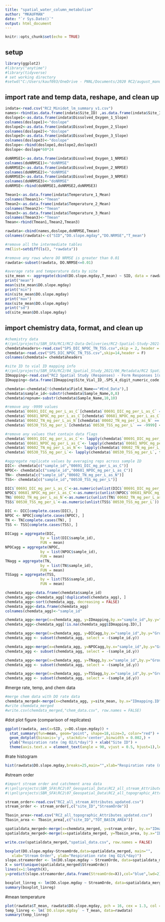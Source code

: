 ```yaml
---
title: "spatial_water_column_metabolism"
author: "MKAUFMAN"
date: "`r Sys.Date()`"
output: html_document
---
```


```r
knitr::opts_chunk$set(echo = TRUE)
```

## setup
```r
library(ggplot2)
#library("anytime")
#library(tidyverse)
# set working directory
#setwd("C:/Users/kauf093/OneDrive - PNNL/Documents/2020 RC2/august_manual_chamber_testing");
```

## import rate and temp data, reshape, and clean up
```r
indata<-read.csv("RC2_Minidot_lm_summary_v1.csv")
names<-rbind(as.data.frame(indata$Site_ID) ,as.data.frame(indata$Site_ID), as.data.frame(indata$Site_ID))
doslope1<-as.data.frame(indata$Dissolved_Oxygen_1_Slope)
colnames(doslope1)<-"doslope"
doslope2<-as.data.frame(indata$Dissolved_Oxygen_2_Slope)
colnames(doslope2)<-"doslope"
doslope3<-as.data.frame(indata$Dissolved_Oxygen_3_Slope)
colnames(doslope3)<-"doslope"
doslope<-rbind(doslope1,doslope2,doslope3)
doslope<-doslope*60*24

doNRMSE1<-as.data.frame(indata$Dissolved_Oxygen_1_NRMSE)
colnames(doNRMSE1)<-"doNRMSE"
doNRMSE2<-as.data.frame(indata$Dissolved_Oxygen_2_NRMSE)
colnames(doNRMSE2)<-"doNRMSE"
doNRMSE3<-as.data.frame(indata$Dissolved_Oxygen_3_NRMSE)
colnames(doNRMSE3)<-"doNRMSE"
doNRMSE<-rbind(doNRMSE1,doNRMSE2,doNRMSE3)

Tmean1<-as.data.frame(indata$Temperature_1_Mean)
colnames(Tmean1)<-"Tmean"
Tmean2<-as.data.frame(indata$Temperature_2_Mean)
colnames(Tmean2)<-"Tmean"
Tmean3<-as.data.frame(indata$Temperature_3_Mean)
colnames(Tmean3)<-"Tmean"
Tmean<-rbind(Tmean1,Tmean2,Tmean3)

rawdata<-cbind(names,doslope,doNRMSE,Tmean)
colnames(rawdata)<-c("SID","DO.slope.mgday","DO.NRMSE","T_mean")

#remove all the intermediate tables
rm(list=setdiff(ls(), "rawdata"))

#remove any rows where DO NRMSE is greater than 0.01
rawdata<-subset(rawdata, DO.NRMSE<=0.01)

#average rate and temperature data by site
site_mean <- aggregate(cbind(DO.slope.mgday,T_mean) ~ SID, data = rawdata, FUN = mean, na.rm = TRUE)
print("mean")
mean(site_mean$DO.slope.mgday)
print("min")
min(site_mean$DO.slope.mgday)
print("max")
max(site_mean$DO.slope.mgday)
print("sd")
sd(site_mean$DO.slope.mgday)

```
## import chemistry data, format, and clean up

```r
#chemistry data 
#//pnl/projects/SBR_SFA/RC1/RC2-Data-Deliveries/RC2-Spatial-Study-2021-Sample-Data/SPS_DIC_NPOC_TN_TSS.csv
chemdataheaders<-read.csv("SPS_DIC_NPOC_TN_TSS.csv",skip = 2, header = F, nrows = 1, as.is = T)
chemdata<-read.csv("SPS_DIC_NPOC_TN_TSS.csv",skip=14,header = F)
colnames(chemdata)= chemdataheaders

#site ID to vial ID mapping info
#//pnl/projects/SBR_SFA/RC2/04_Spatial_Study_2021/06_Metadata/RC2 Spatial Study (Responses) - Form Responses 1(updated 2022-05-17).csv
IDmapping<-read.csv("RC2 Spatial Study (Responses) - Form Responses 1(updated 2022-05-17).csv",header = T)
IDmapping<-data.frame(IDmapping$Site_Vial_ID_.SPS_4_digit_numeric_code,IDmapping$ID)

chemdata<-chemdata[!(chemdata$Field_Name=="#End_Data"),]
chemdata$sample_id<-substr(chemdata$Sample_Name,0,8)
chemdata$repnum<-substr(chemdata$Sample_Name,10,10)

#remove any -9999 values
chemdata$`00691_DIC_mg_per_L_as_C`[chemdata$`00691_DIC_mg_per_L_as_C` == -9999] <- NA
chemdata$`00681_NPOC_mg_per_L_as_C`[chemdata$`00681_NPOC_mg_per_L_as_C` == -9999] <- NA
chemdata$`00602_TN_mg_per_L_as_N`[chemdata$`00602_TN_mg_per_L_as_N` == -9999] <- NA
chemdata$`00530_TSS_mg_per_L`[chemdata$`00530_TSS_mg_per_L` == -9999] <- NA

#remove any values that contain data flags
chemdata$`00691_DIC_mg_per_L_as_C`<- lapply(chemdata$`00691_DIC_mg_per_L_as_C`, function(x) as.numeric(as.character(x)))
chemdata$`00681_NPOC_mg_per_L_as_C`<- lapply(chemdata$`00681_NPOC_mg_per_L_as_C`, function(x) as.numeric(as.character(x)))
chemdata$`00602_TN_mg_per_L_as_N`<- lapply(chemdata$`00602_TN_mg_per_L_as_N`, function(x) as.numeric(as.character(x)))
chemdata$`00530_TSS_mg_per_L`<- lapply(chemdata$`00530_TSS_mg_per_L`, function(x) as.numeric(as.character(x)))

#aggregate replicate values by averaging reps across sample ID
DIC<- chemdata[c("sample_id","00691_DIC_mg_per_L_as_C")]
NPOC<- chemdata[c("sample_id","00681_NPOC_mg_per_L_as_C")]
TN<- chemdata[c("sample_id","00602_TN_mg_per_L_as_N")]
TSS<- chemdata[c("sample_id","00530_TSS_mg_per_L")]

DIC$`00691_DIC_mg_per_L_as_C`<-as.numeric(unlist(DIC$`00691_DIC_mg_per_L_as_C`))
NPOC$`00681_NPOC_mg_per_L_as_C`<-as.numeric(unlist(NPOC$`00681_NPOC_mg_per_L_as_C`))
TN$`00602_TN_mg_per_L_as_N`<-as.numeric(unlist(TN$`00602_TN_mg_per_L_as_N`))
TSS$`00530_TSS_mg_per_L`<-as.numeric(unlist(TSS$`00530_TSS_mg_per_L`))

DIC <- DIC[complete.cases(DIC), ]
NPOC <- NPOC[complete.cases(NPOC), ]
TN <- TN[complete.cases(TN), ]
TSS <- TSS[complete.cases(TSS), ]

DICagg = aggregate(DIC,
                by = list(DIC$sample_id),
                FUN = mean)
NPOCagg = aggregate(NPOC,
                by = list(NPOC$sample_id),
                FUN = mean)
TNagg = aggregate(TN,
                by = list(TN$sample_id),
                FUN = mean)
TSSagg = aggregate(TSS,
                by = list(TSS$sample_id),
                FUN = mean)

chemdata_agg<-data.frame(chemdata$sample_id)
chemdata_agg<-chemdata_agg[!duplicated(chemdata_agg), ]
chemdata_agg<-sort(chemdata_agg, decreasing = FALSE)
chemdata_agg<-data.frame(chemdata_agg)
colnames(chemdata_agg)<-"sample_id"

chemdata_agg<-merge(x=chemdata_agg, y=IDmapping,by.x="sample_id",by.y="IDmapping.Site_Vial_ID_.SPS_4_digit_numeric_code", all.x=TRUE, sort = TRUE)
chemdata_agg<-chemdata_agg[!is.na(chemdata_agg$IDmapping.ID),]

chemdata_agg<-merge(x=chemdata_agg, y=DICagg,by.x="sample_id",by.y="Group.1", all.x=TRUE, sort = TRUE)
chemdata_agg <- subset(chemdata_agg, select = -(sample_id.y))

chemdata_agg<-merge(x=chemdata_agg, y=NPOCagg,by.x="sample_id",by.y="Group.1", all.x=TRUE, sort = TRUE)
chemdata_agg <- subset(chemdata_agg, select = -(sample_id.y))

chemdata_agg<-merge(x=chemdata_agg, y=TNagg,by.x="sample_id",by.y="Group.1", all.x=TRUE, sort = TRUE)
chemdata_agg <- subset(chemdata_agg, select = -(sample_id.y))

chemdata_agg<-merge(x=chemdata_agg, y=TSSagg,by.x="sample_id",by.y="Group.1", all.x=TRUE, sort = TRUE)
chemdata_agg <- subset(chemdata_agg, select = -(sample_id.y))
```

#merge rate, temp, and chem data
```r

#merge chem data with DO rate data
chemdata_merged<-merge(x=chemdata_agg, y=site_mean, by.x="IDmapping.ID", by.y="SID",all=TRUE)
#write chemdata_merged
#write.csv(chemdata_merged,"chem_data.csv", row.names = FALSE)
```

#dot plot figure (comparison of repilcates)
```r
ggplot(rawdata, aes(x=SID, y=DO.slope.mgday)) + 
  stat_summary(fun=mean, geom="point", shape=18,size=3, color="red") +
  geom_dotplot(binaxis='y', stackdir='center',binwidth = 0.002,) +
  ylab("Respiration rate (mg O2/L*day)") + xlab("Site ID") + 
  theme(axis.text.x = element_text(angle = 90, vjust = 0.5, hjust=1),legend.position = c(0, 0))
```

#rate histogram
```r
hist(rawdata$DO.slope.mgday,breaks=25,main="",xlab="Respiration rate (mg O2/L*day)", ylab="frequency")
```
#stream order
```r
#import stream order and catchment area data
#\\pnl\projects\SBR_SFA\RC2\07_Geospatial_Data\RC2_all_stream_Attributes_updated.csv
#\\pnl\projects\SBR_SFA\RC2\07_Geospatial_Data\RC2_all_topographic_Attributes_updated.csv

stream_order<-read.csv("RC2_all_stream_Attributes_updated.csv")
stream_order <- stream_order[,c("site_ID","StreamOrde")]

Tbasin_area<-read.csv("RC2_all_topographic_Attributes_updated.csv")
Tbasin_area <- Tbasin_area[,c("site_ID","TOT_BASIN_AREA")]

spatialdata_merged<-merge(x=chemdata_merged, y=stream_order, by.x="IDmapping.ID", by.y="site_ID")
spatialdata_merged<-merge(x=spatialdata_merged, y=Tbasin_area, by.x="IDmapping.ID", by.y="site_ID")

write.csv(spatialdata_merged,"spatial_data.csv", row.names = FALSE)

boxplot(DO.slope.mgday~StreamOrde,data=spatialdata_merged, main="",
   xlab="Stream Order", ylab="Respiration rate (mg O2/L*day)")
slope.streamorder <- lm(DO.slope.mgday ~ StreamOrde, data=spatialdata_merged)
X = sort(unique(spatialdata_merged$StreamOrde))
lines(x=1:length(X),
y=predict(slope.streamorder,data.frame(StreamOrde=X)),col="blue",lwd=2)

boxplot_linreg <- lm(DO.slope.mgday ~ StreamOrde, data=spatialdata_merged)
summary(boxplot_linreg)
```
#mean temperature
```r
plot(rawdata$T_mean, rawdata$DO.slope.mgday, pch = 16, cex = 1.3, col = "black", main = "", xlab="Mean Temperature (C)",ylab="DO slope (mg*l^-1*day^-1)")+abline(lm(`DO.slope.mgday` ~ T_mean, data=rawdata))
temp_linreg <- lm(`DO.slope.mgday` ~ T_mean, data=rawdata)
summary(temp_linreg)

```
